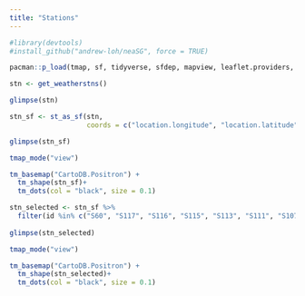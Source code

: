 ```yaml
---
title: "Stations"
---
```


```r
#library(devtools)
#install_github("andrew-loh/neaSG", force = TRUE)
```

```r
pacman::p_load(tmap, sf, tidyverse, sfdep, mapview, leaflet.providers, neaSG)
```

```r
stn <- get_weatherstns()

```

```r
glimpse(stn)
```

```r
stn_sf <- st_as_sf(stn, 
                   coords = c("location.longitude", "location.latitude"), crs = 4326)
```

```r
glimpse(stn_sf)
```

```r
tmap_mode("view")

tm_basemap("CartoDB.Positron") +
  tm_shape(stn_sf)+
  tm_dots(col = "black", size = 0.1)
```

```r
stn_selected <- stn_sf %>% 
  filter(id %in% c("S60", "S117", "S116", "S115", "S113", "S111", "S107", "S201", "S50", "S43", "S44", "S221", "S24", "S121", "S109", "S114", "S900", "S209", "S104"))
         
glimpse(stn_selected)
```

```r
tmap_mode("view")

tm_basemap("CartoDB.Positron") +
  tm_shape(stn_selected)+
  tm_dots(col = "black", size = 0.1)
```
